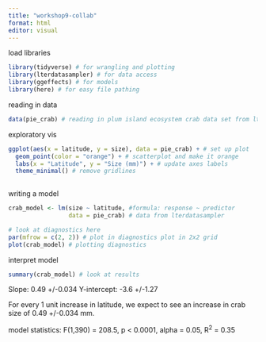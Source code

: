 ```yaml
---
title: "workshop9-collab"
format: html
editor: visual
---
```


load libraries
```r
library(tidyverse) # for wrangling and plotting
library(lterdatasampler) # for data access
library(ggeffects) # for models
library(here) # for easy file pathing
```

reading in data
```r
data(pie_crab) # reading in plum island ecosystem crab data set from lterdatasampler package
```

exploratory vis
```r
ggplot(aes(x = latitude, y = size), data = pie_crab) + # set up plot
  geom_point(color = "orange") + # scatterplot and make it orange
  labs(x = "Latitude", y = "Size (mm)") + # update axes labels
  theme_minimal() # remove gridlines
         
```
writing a model
```r
crab_model <- lm(size ~ latitude, #formula: response ~ predictor
                 data = pie_crab) # data from lterdatasampler

# look at diagnostics here
par(mfrow = c(2, 2)) # plot in diagnostics plot in 2x2 grid
plot(crab_model) # plotting diagnostics
```

interpret model

```r
summary(crab_model) # look at results
```

Slope: 0.49 +/-0.034
Y-intercept: -3.6 +/-1.27

For every 1 unit increase in latitude, we expect to see an increase in crab size of 0.49 +/-0.034 mm.

model statistics: F(1,390) = 208.5, p < 0.0001, alpha = 0.05, R^2^ = 0.35
